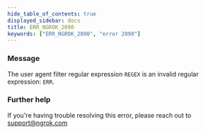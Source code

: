 ```yaml
---
hide_table_of_contents: true
displayed_sidebar: docs
title: ERR_NGROK_2090
keywords: ["ERR_NGROK_2090", "error 2090"]
---
```


### Message

The user agent filter regular expression `REGEX` is an invalid regular expression: `ERR`.

### Further help

If you're having trouble resolving this error, please reach out to [support@ngrok.com](mailto:support@ngrok.com?subject=Help%20with%20ERR_NGROK_2090)
